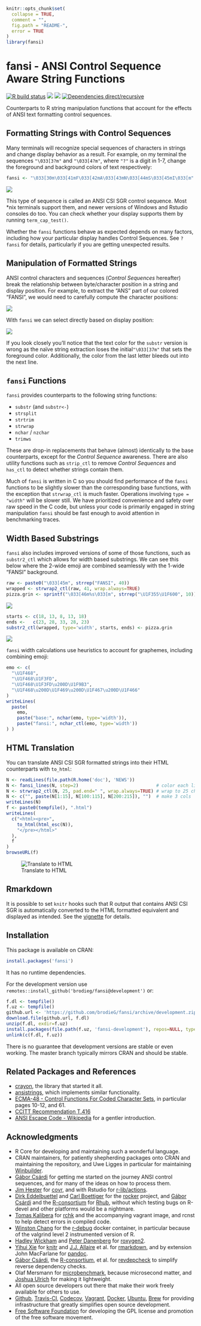 <!-- README.md is generated from README.Rmd. Please edit that file
library(rmarkdown)
render('README.Rmd', output_format=md_document())
render('README.Rmd', output_format=html_document())
 -->
```r
knitr::opts_chunk$set(
  collapse = TRUE,
  comment = "",
  fig.path = "README-",
  error = TRUE
)
library(fansi)
```
# fansi - ANSI Control Sequence Aware String Functions

[![R build status](https://github.com/brodieG/fansi/workflows/R-CMD-check/badge.svg)](https://github.com/brodieG/fansi/actions)
[![](https://codecov.io/gh/brodieG/fansi/branch/master/graphs/badge.svg?branch=master)](https://codecov.io/github/brodieG/fansi?branch=master)
[![](http://www.r-pkg.org/badges/version/fansi)](https://cran.r-project.org/package=fansi)
[![Dependencies direct/recursive](https://tinyverse.netlify.app/badge/fansi)](https://tinyverse.netlify.app/)

Counterparts to R string manipulation functions that account for the effects of
ANSI text formatting control sequences.

## Formatting Strings with Control Sequences

Many terminals will recognize special sequences of characters in strings and
change display behavior as a result.  For example, on my terminal the sequences
`"\033[3?m"` and `"\033[4?m"`, where `"?"` is a digit in 1-7, change the
foreground and background colors of text respectively:
<!--
We tried to do everything using to_html, but github suppresses all html
-->

```r
fansi <- "\033[30m\033[41mF\033[42mA\033[43mN\033[44mS\033[45mI\033[m"
```
![](https://raw.githubusercontent.com/brodieG/fansi/rc/extra/images/fansi-1.png)

This type of sequence is called an ANSI CSI SGR control sequence.  Most &#42;nix
terminals support them, and newer versions of Windows and Rstudio consoles do
too.  You can check whether your display supports them by running
`term_cap_test()`.

Whether the `fansi` functions behave as expected depends on many factors,
including how your particular display handles Control Sequences.  See `?fansi`
for details, particularly if you are getting unexpected results.

## Manipulation of Formatted Strings

ANSI control characters and sequences (_Control Sequences_ hereafter) break the
relationship between byte/character position in a string and display position.
For example, to extract the "ANS" part of our colored "FANSI", we would need to
carefully compute the character positions:

![](https://raw.githubusercontent.com/brodieG/fansi/rc/extra/images/fansi-2.png)

With `fansi` we can select directly based on display position:

![](https://raw.githubusercontent.com/brodieG/fansi/rc/extra/images/fansi-3.png)

If you look closely you'll notice that the text color for the `substr` version
is wrong as the naïve string extraction loses the initial`"\033[37m"` that sets
the foreground color.  Additionally, the color from the last letter bleeds out
into the next line.

## `fansi` Functions

`fansi` provides counterparts to the following string functions:

* `substr` (and `substr<-`)
* `strsplit`
* `strtrim`
* `strwrap`
* `nchar` / `nzchar`
* `trimws`

These are drop-in replacements that behave (almost) identically to the base
counterparts, except for the _Control Sequence_ awareness.  There are also
utility functions such as `strip_ctl` to remove _Control Sequences_ and
`has_ctl` to detect whether strings contain them.

Much of `fansi` is written in C so you should find performance of the `fansi`
functions to be slightly slower than the corresponding base functions, with the
exception that `strwrap_ctl` is much faster.  Operations involving `type =
"width"` will be slower still.  We have prioritized convenience and safety over
raw speed in the C code, but unless your code is primarily engaged in string
manipulation `fansi` should be fast enough to avoid attention in benchmarking
traces.

## Width Based Substrings

`fansi` also includes improved versions of some of those functions, such as
`substr2_ctl` which allows for width based substrings.  We can see this below
where the 2-wide emoji are combined seamlessly with the 1-wide "FANSI"
background.

```r
raw <- paste0("\033[45m", strrep("FANSI", 40))
wrapped <- strwrap2_ctl(raw, 41, wrap.always=TRUE)
pizza.grin <- sprintf("\033[46m%s\033[m", strrep("\U1F355\U1F600", 10))
```
![](https://raw.githubusercontent.com/brodieG/fansi/rc/extra/images/pizza-grin.png)

```r
starts <- c(18, 13, 8, 13, 18)
ends <-   c(23, 28, 33, 28, 23)
substr2_ctl(wrapped, type='width', starts, ends) <- pizza.grin
```
![](https://raw.githubusercontent.com/brodieG/fansi/rc/extra/images/wrapped-1.png)

`fansi` width calculations use heuristics to account for graphemes, including
combining emoji:

```r
emo <- c(
  "\U1F468",
  "\U1F468\U1F3FD",
  "\U1F468\U1F3FD\u200D\U1F9B3",
  "\U1F468\u200D\U1F469\u200D\U1F467\u200D\U1F466"
)
writeLines(
  paste(
    emo,
    paste("base:", nchar(emo, type='width')),
    paste("fansi:", nchar_ctl(emo, type='width'))
) )
```

## HTML Translation

You can translate ANSI CSI SGR formatted strings into their HTML counterparts
with `to_html`:

```r
N <- readLines(file.path(R.home('doc'), 'NEWS'))
N <- fansi_lines(N, step=2)                             # color each line
N <- strwrap2_ctl(N, 25, pad.end=" ", wrap.always=TRUE) # wrap to 25 chrs
N <- c("", paste(N[1:15], N[100:115], N[200:215]), "")  # make 3 cols
writeLines(N)
f <- paste0(tempfile(), ".html")
writeLines(
  c("<html><pre>",
    to_html(html_esc(N)),
    "</pre></html>"
  ),
  f
)
browseURL(f)
```
![Translate to HTML](https://raw.githubusercontent.com/brodieG/fansi/rc/extra/images/sgr_to_html.png)

## Rmarkdown

It is possible to set `knitr` hooks such that R output that contains ANSI CSI
SGR is automatically converted to the HTML formatted equivalent and displayed as
intended.  See the
[vignette](https://htmlpreview.github.io/?https://raw.githubusercontent.com/brodieG/fansi/rc/extra/sgr-in-rmd.html)
for details.

## Installation

This package is available on CRAN:

```r
install.packages('fansi')
```

It has no runtime dependencies.

For the development version use
`remotes::install_github('brodieg/fansi@development')` or:

```r
f.dl <- tempfile()
f.uz <- tempfile()
github.url <- 'https://github.com/brodieG/fansi/archive/development.zip'
download.file(github.url, f.dl)
unzip(f.dl, exdir=f.uz)
install.packages(file.path(f.uz, 'fansi-development'), repos=NULL, type='source')
unlink(c(f.dl, f.uz))
```

There is no guarantee that development versions are stable or even working.  The
master branch typically mirrors CRAN and should be stable.

## Related Packages and References

* [crayon](https://github.com/r-lib/crayon), the library that started it all.
* [ansistrings](https://github.com/r-lib/ansistrings/), which implements similar
  functionality.
* [ECMA-48 - Control Functions For Coded Character
  Sets](https://www.ecma-international.org/publications-and-standards/standards/ecma-48/),
  in particular pages 10-12, and 61.
* [CCITT Recommendation T.416](https://www.itu.int/rec/dologin_pub.asp?lang=e&id=T-REC-T.416-199303-I!!PDF-E&type=items)
* [ANSI Escape Code - Wikipedia](https://en.wikipedia.org/wiki/ANSI_escape_code)
  for a gentler introduction.

## Acknowledgments

* R Core for developing and maintaining such a wonderful language.
* CRAN maintainers, for patiently shepherding packages onto CRAN and maintaining
  the repository, and Uwe Ligges in particular for maintaining
  [Winbuilder](https://win-builder.r-project.org/).
* [Gábor Csárdi](https://github.com/gaborcsardi) for getting me started on the
  journey ANSI control sequences, and for many of the ideas on how to process
  them.
* [Jim Hester](https://github.com/jimhester) for
  [covr](https://cran.r-project.org/package=covr), and with Rstudio for
  [r-lib/actions](https://github.com/r-lib/actions).
* [Dirk Eddelbuettel](https://github.com/eddelbuettel) and [Carl
  Boettiger](https://github.com/cboettig) for the
  [rocker](https://github.com/rocker-org/rocker) project, and [Gábor
  Csárdi](https://github.com/gaborcsardi) and the
  [R-consortium](https://www.r-consortium.org/) for
  [Rhub](https://github.com/r-hub), without which testing bugs on R-devel and
  other platforms would be a nightmare.
* [Tomas Kalibera](https://github.com/kalibera) for
  [rchk](https://github.com/kalibera/rchk) and the accompanying vagrant image,
  and rcnst to help detect errors in compiled code.
* [Winston Chang](https://github.com/wch) for the
  [r-debug](https://hub.docker.com/r/wch1/r-debug/) docker container, in
  particular because of the valgrind level 2 instrumented version of R.
* [Hadley Wickham](https://github.com/hadley/) and [Peter
  Danenberg](https://github.com/klutometis) for
  [roxygen2](https://cran.r-project.org/package=roxygen2).
* [Yihui Xie](https://github.com/yihui) for
  [knitr](https://cran.r-project.org/package=knitr) and  [J.J.
  Allaire](https://github.com/jjallaire) et al. for
  [rmarkdown](https://cran.r-project.org/package=rmarkdown), and by extension
  John MacFarlane for [pandoc](https://pandoc.org/).
* [Gábor Csárdi](https://github.com/gaborcsardi), the
  [R-consortium](https://www.r-consortium.org/), et al. for
  [revdepcheck](https://github.com/r-lib/revdepcheck) to simplify reverse
  dependency checks.
* Olaf Mersmann for
  [microbenchmark](https://cran.r-project.org/package=microbenchmark), because
  microsecond matter, and [Joshua Ulrich](https://github.com/joshuaulrich) for
  making it lightweight.
* All open source developers out there that make their work freely available
  for others to use.
* [Github](https://github.com/), [Travis-CI](https://travis-ci.org/),
  [Codecov](https://about.codecov.io/), [Vagrant](https://www.vagrantup.com/),
  [Docker](https://www.docker.com/), [Ubuntu](https://ubuntu.com/),
  [Brew](https://brew.sh/) for providing infrastructure that greatly simplifies
  open source development.
* [Free Software Foundation](https://www.fsf.org/) for developing the GPL
  license and promotion of the free software movement.

